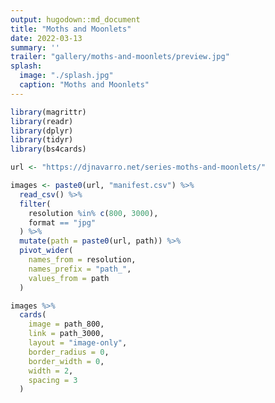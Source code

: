 ```yaml
---
output: hugodown::md_document
title: "Moths and Moonlets"
date: 2022-03-13
summary: ''
trailer: "gallery/moths-and-moonlets/preview.jpg"
splash:
  image: "./splash.jpg"
  caption: "Moths and Moonlets"
---
```


<style>
.splash-caption-tweak{
  color: #ffffff99;
  font-size: 120%;
  text-align: center;
  letter-spacing: 20px;
}
</style>



```r
library(magrittr)
library(readr)
library(dplyr)
library(tidyr)
library(bs4cards)

url <- "https://djnavarro.net/series-moths-and-moonlets/"

images <- paste0(url, "manifest.csv") %>% 
  read_csv() %>% 
  filter(
    resolution %in% c(800, 3000), 
    format == "jpg"
  ) %>% 
  mutate(path = paste0(url, path)) %>% 
  pivot_wider(
    names_from = resolution, 
    names_prefix = "path_", 
    values_from = path
  ) 
```


```r
images %>%
  cards(
    image = path_800,
    link = path_3000,
    layout = "image-only", 
    border_radius = 0,
    border_width = 0, 
    width = 2,
    spacing = 3
  )  
```

